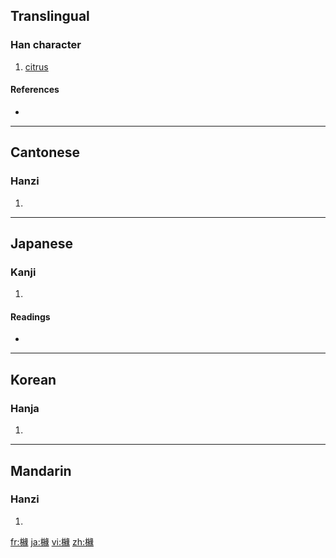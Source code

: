 {{also|橼}}
==Translingual==

===Han character===
{{Han char|rn=75|rad=木|as=15|sn=19|four=4793<sub>2</sub>|canj=木女火人 (DVFO)}}

# [[citrus]]

====References====
* {{Han ref|kx=0560.290|dkj=15822|dj=0949.260|hdz=21315.150|uh=6ADE|ud=27358|bh=F258|bd=62040}}

----

==Cantonese==

===Hanzi===
{{yue-hanzi|jyut=|y=yun4|sim=橼}}

# {{defn|Cantonese|sort=木15}}

----

==Japanese==

===Kanji===
{{ja-kanji|grade=|rs=木15}}

# {{defn|Japanese|sort=木15}}

====Readings====
* {{ja-readings|on=[[えん]] (en)|kun=}}

----

==Korean==

===Hanja===
{{ko-hanja|hangeul=연|eumhun=|rv=yeon|mr=yŏn|y=yen}}

# {{defn|Korean|sort=木15}}

----

==Mandarin==

===Hanzi===
{{cmn-hanzi|sim=橼|pin=[[yuán]] ([[yuan2]])|wg=yüan<sup>2</sup>}}

# {{defn|Mandarin|sort=木15}}

[[fr:櫞]]
[[ja:櫞]]
[[vi:櫞]]
[[zh:櫞]]